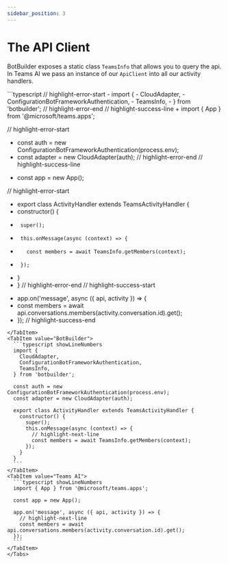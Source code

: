 ```yaml
---
sidebar_position: 3
---
```



# The API Client

BotBuilder exposes a static class `TeamsInfo` that allows you to query the api. In Teams AI
we pass an instance of our `ApiClient` into all our activity handlers.

<Tabs groupId="sending-activities">
  <TabItem value="Diff" default>
  ```typescript
  // highlight-error-start
-  import {
-    CloudAdapter,
-    ConfigurationBotFrameworkAuthentication,
-    TeamsInfo,
-  } from 'botbuilder';
  // highlight-error-end
  // highlight-success-line
+  import { App } from '@microsoft/teams.apps';

  // highlight-error-start
-  const auth = new ConfigurationBotFrameworkAuthentication(process.env);
-  const adapter = new CloudAdapter(auth);
  // highlight-error-end
  // highlight-success-line
+  const app = new App();

  // highlight-error-start
-  export class ActivityHandler extends TeamsActivityHandler {
-    constructor() {
-      super();
-      this.onMessage(async (context) => {
-        const members = await TeamsInfo.getMembers(context);
-      });
-    }
-  }
  // highlight-error-end
  // highlight-success-start
+  app.on('message', async ({ api, activity }) => {
+    const members = await api.conversations.members(activity.conversation.id).get();
+  });
  // highlight-success-end
  ```
  </TabItem>
  <TabItem value="BotBuilder">
    ```typescript showLineNumbers
    import {
      CloudAdapter,
      ConfigurationBotFrameworkAuthentication,
      TeamsInfo,
    } from 'botbuilder';

    const auth = new ConfigurationBotFrameworkAuthentication(process.env);
    const adapter = new CloudAdapter(auth);

    export class ActivityHandler extends TeamsActivityHandler {
      constructor() {
        super();
        this.onMessage(async (context) => {
          // highlight-next-line
          const members = await TeamsInfo.getMembers(context);
        });
      }
    }
    ```
  </TabItem>
  <TabItem value="Teams AI">
    ```typescript showLineNumbers
    import { App } from '@microsoft/teams.apps';

    const app = new App();

    app.on('message', async ({ api, activity }) => {
      // highlight-next-line
      const members = await api.conversations.members(activity.conversation.id).get();
    });
    ```
  </TabItem>
</Tabs>
